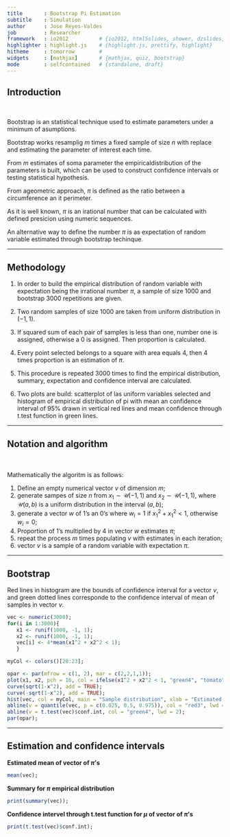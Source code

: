 ```yaml
---
title       : Bootstrap Pi Estimation
subtitle    : Simulation
author      : Jose Reyes-Valdes
job         : Researcher
framework   : io2012          # {io2012, html5slides, shower, dzslides, ...}
highlighter : highlight.js    # {highlight.js, prettify, highlight}
hitheme     : tomorrow        # 
widgets     : [mathjax]       # {mathjax, quiz, bootstrap}
mode        : selfcontained   # {standalone, draft}
---
```


## Introduction

</br>
<p>Bootstrap is an statistical technique used to estimate parameters under a minimum of asumptions.</p>

<p>Bootstrap works resamplig $m$ times a fixed sample of size $n$ with replace and estimating the parameter of interest each time.</p>

<p>From $m$ estimates of soma parameter the empiricaldistribution of the parameters is built, which can be used to construct confidence intervals or testing statistical hypothesis.</p>


<p>From ageometric approach, $\pi$ is defined as the ratio between a circumference an it perimeter.</p>


<p>As it is well known, $\pi$ is an irational number that can be calculated with defined presicion using numeric sequences.</p>


<p>An alternative way to define the number $\pi$ is as expectation of random variable estimated through bootstrap techinque.</p>

---

## Methodology

1. In order to build the empirical distribution of random variable with expectation being the irrational number $\pi$, a sample of size 1000 and bootstrap 3000 repetitions are given.

2. Two random samples of size 1000 are taken from uniform distribution in $(-1, 1)$.

3. If squared sum of each pair of samples is less than one, number one is assigned, otherwise a 0 is assigned. Then proportion is calculated.

4. Every point selected belongs to a square with area equals 4, then 4 times proportion is an estimation of $\pi$.

5. This procedure is repeated 3000 times to find the empirical distribution, summary, expectation and confidence interval are calculated.

6. Two plots are build: scatterplot of las uniform variables selected and histogram of empirical distribution of pi with mean an confidence interval of 95% drawn in vertical red lines and mean confidence through t.test function in green lines.


---

## Notation and algorithm

</br>
</br>
Mathematically the algoritm is as follows:

1. Define an empty numerical vector $v$ of dimension $m$;
3. generate sampes of size $n$ from $x_1\sim\mathcal{U}(-1,1)$ and $x_2\sim\mathcal{U}(-1,1)$, where $\mathcal{U}(a,b)$ is a uniform distribution in the interval $(a,b)$;
3. generate a vector $w$ of 1's an 0's where $w_i = 1$ if $x_{1}^{2} + x_{1}^{2} < 1$, otherwise $w_i = 0$;
4. Proportion of 1's multiplied by 4 in vector $w$ estimates $\pi$;
5. repeat the process $m$ times populating $v$ with estimates in each iteration;
6. vector $v$ is a sample of a random variable with expectation $\pi$. 

---

## Bootstrap

Red lines in histogram are the bounds of confidence interval for a vector $v$, and green dotted lines corresponde to the confidence interval of mean of samples in vector $v$.

```r
vec <- numeric(3000);
for(i in 1:3000){
   x1 <- runif(1000, -1, 1);
   x2 <- runif(1000, -1, 1);        
   vec[i] <- 4*mean(x1^2 + x2^2 < 1);
   }

myCol <- colors()[20:23];

opar <- par(mfrow = c(1, 2), mar = c(2,2,1,1));
plot(x1, x2, pch = 16, col = ifelse(x1^2 + x2^2 < 1, "green4", "tomato"));
curve(sqrt(1-x^2), add = TRUE);
curve(-sqrt(1-x^2), add = TRUE);
hist(vec, col = myCol, main = "Sample distribution", xlab = "Estimated Pi", ylab = "Frecuencies");
abline(v = quantile(vec, p = c(0.025, 0.5, 0.975)), col = "red3", lwd = 3, lty = c(1, 2, 1));
abline(v = t.test(vec)$conf.int, col = "green4", lwd = 2);
par(opar);
```


---

## Estimation and confidence intervals

**Estimated mean of vector of $\pi$'s**
```r
mean(vec);
```

**Summary for $\pi$ empirical distribution**
```r
print(summary(vec));
```

**Confidence intervel through t.test function for $\mu$ of vector of $\pi$'s**
```r
print(t.test(vec)$conf.int);
```



